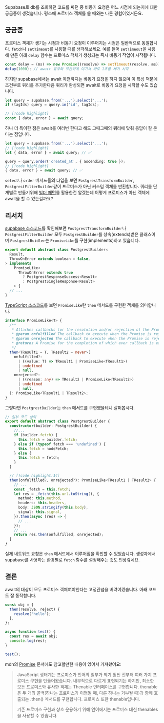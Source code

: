 
Supabase로 db를 조회하던 코드를 짜던 중 비동기 요청은 어느 시점에 되는지에 대한
궁금증이 생겼습니다. 평소에 프로미스 객체를 쓸 때와는 다른 경험이었거든요.

## 궁금증

프로미스 객체가 생기는 시점과 비동기 요청이 이루어지는 시점은 일반적으로
동일합니다. `fetch`나 `setTimeout`를 사용할 때를 생각해보세요. 예를 들어
`setTimeout`을 사용해 만든 아래 `delay` 함수는 프로미스 객체가 생성되는 즉시
비동기 작업이 시작됩니다.

```js
const delay = (ms) => new Promise((resolve) => setTimeout(resolve, ms));
delay(1000); // await 유무와 무관하게 여기서 바로 1초를 세기 시작
```

하지만 supabase에서는 await 이전까지는 비동기 요청을 하지 않으며 이 특성 덕분에
조건부로 쿼리를 추가한다음 쿼리가 완성되면 await로 비동기 요청을 시작할 수도
있습니다.

```ts
let query = supabase.from('...').select('...');
if (tagIds) query = query.in('id', tagIds);

// [!code highlight]
const { data, error } = await query;
```

하나 더 특이한 점은 await를 여러번 한다고 해도 그때그때의 쿼리에 맞춰 응답이 잘
온다는 점입니다.

```ts
let query = supabase.from('...').select('...');
// [!code highlight]
let { data, error } = await query; // ✅

query = query.order('created_at', { ascending: true });
// [!code highlight]
{ data, error } = await query; // ✅
```

`select`나 `order` 메서드들의 타입을 보면 `PostgrestTransformBuilder`,
`PostgrestFilterBuilder`같이 프로미스가 아닌 커스텀 객체를 반환합니다. 쿼리를
단계별로 만들기위해
[빌더 패턴](https://refactoring.guru/ko/design-patterns/builder)를 활용한건
알겠는데 어떻게 프로미스가 아닌 객체에 await을 할 수 있는걸까요?

## 리서치

[supabase 소스코드](https://github.com/supabase/postgrest-js/blob/master/src/PostgrestBuilder.ts#L15)를
확인해보면 `PostgrestTransformBuilder`나 `PostgrestFilterBuilder` 모두
`PostgrestBuilder`를 상속(extends)받은 클래스이며 `PostgrestBuidler`는
`PromiseLike`를 구현(implements)하고 있습니다.

```ts
export default abstract class PostgrestBuilder<
  Result,
  ThrowOnError extends boolean = false,
> implements
    PromiseLike<
      ThrowOnError extends true
        ? PostgrestResponseSuccess<Result>
        : PostgrestSingleResponse<Result>
    > {
  // ...
}
```

[TypeScript 소스코드](https://github.com/microsoft/TypeScript/blob/main/src/lib/es5.d.ts#L1512)를
보면 `PromiseLike`란 `then` 메서드를 구현한 객체를 의미합니다.

```ts
interface PromiseLike<T> {
  /**
   * Attaches callbacks for the resolution and/or rejection of the Promise.
   * @param onfulfilled The callback to execute when the Promise is resolved.
   * @param onrejected The callback to execute when the Promise is rejected.
   * @returns A Promise for the completion of which ever callback is executed.
   */
  then<TResult1 = T, TResult2 = never>(
    onfulfilled?:
      | ((value: T) => TResult1 | PromiseLike<TResult1>)
      | undefined
      | null,
    onrejected?:
      | ((reason: any) => TResult2 | PromiseLike<TResult2>)
      | undefined
      | null,
  ): PromiseLike<TResult1 | TResult2>;
}
```

그렇다면 `PostgrestBuilder`는 `then` 메서드를 구현했을테니 살펴봅시다.

```ts
// 일부 코드 생략
export default abstract class PostgrestBuilder {
  constructor(builder: PostgrestBuilder) {
    //...
    if (builder.fetch) {
      this.fetch = builder.fetch;
    } else if (typeof fetch === 'undefined') {
      this.fetch = nodeFetch;
    } else {
      this.fetch = fetch;
    }
  }

  // [!code highlight:14]
  then(onfulfilled?, onrejected?): PromiseLike<TResult1 | TResult2> {
    // ...
    const _fetch = this.fetch;
    let res = _fetch(this.url.toString(), {
      method: this.method,
      headers: this.headers,
      body: JSON.stringify(this.body),
      signal: this.signal,
    }).then(async (res) => {
      // ...
    });
    // ...
    return res.then(onfulfilled, onrejected);
  }
}
```

실제 네트워크 요청은 `then` 메서드에서 이루어짐을 확인할 수 있었습니다.
생성자에서 supabase를 사용하는 환경별로 `fetch` 함수를 설정해주는 것도
인상깊네요.

## 결론

await의 대상이 모두 프로미스 객체여야한다는 고정관념을 버려야겠습니다. 아래
코드도 잘 동작합니다.

```js
const obj = {
  then(resolve, reject) {
    resolve('hello');
  },
};

async function test() {
  const res = await obj;
  console.log(res);
}

test();
```

mdn의
[Promise](https://developer.mozilla.org/ko/docs/Web/JavaScript/Reference/Global_Objects/Promise)
문서에도 참고할만한 내용이 있어서 가져왔어요:

> JavaScript 생태계는 프로미스가 언어의 일부가 되기 훨씬 전부터 여러 가지
> 프로미스 구현을 만들어왔습니다. 내부적으로 다르게 표현되기는 하지만, 최소한
> 모든 프로미스와 유사한 객체는 Thenable 인터페이스를 구현합니다. thenable은 두
> 개의 콜백(하나는 프로미스가 이행될 때, 다른 하나는 거부될 때)과 함께 호출되는
> .then() 메서드를 구현합니다. 프로미스 또한 thenable입니다.
>
> 기존 프로미스 구현과 상호 운용하기 위해 언어에서는 프로미스 대신 thenables을
> 사용할 수 있습니다.
